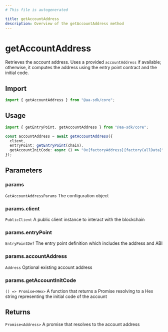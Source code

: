 ```yaml
---
# This file is autogenerated

title: getAccountAddress
description: Overview of the getAccountAddress method
---
```


# getAccountAddress

Retrieves the account address. Uses a provided `accountAddress` if available; otherwise, it computes the address using the entry point contract and the initial code.

## Import

```ts
import { getAccountAddress } from "@aa-sdk/core";
```

## Usage

```ts
import { getEntryPoint, getAccountAddress } from "@aa-sdk/core";

const accountAddress = await getAccountAddress({
  client,
  entryPoint: getEntryPoint(chain),
  getAccountInitCode: async () => "0x{factoryAddress}{factoryCallData}",
});
```

## Parameters

### params

`GetAccountAddressParams`
The configuration object

### params.client

`PublicClient`
A public client instance to interact with the blockchain

### params.entryPoint

`EntryPointDef`
The entry point definition which includes the address and ABI

### params.accountAddress

`Address`
Optional existing account address

### params.getAccountInitCode

`() => Promise<Hex>`
A function that returns a Promise resolving to a Hex string representing the initial code of the account

## Returns

`Promise<Address>`
A promise that resolves to the account address
